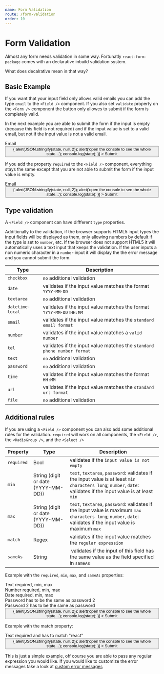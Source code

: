 ```yaml
---
name: Form Validation
route: /form-validation
order: 10
---
```



# Form Validation

Almost any form needs validation in some way. Fortunatly `react-form-package` comes with an declarative inbuild validation system.

What does decalrative mean in that way?

## Basic Example

If you want that your input field only allows valid emails you can add the type `email` to the `<Field />` component. If you also set `validate` property on the `<Form />` component the button only allowes to submit if the form is completely valid.

In the next example you are able to submit the form if the input is empty (because this field is not required) and if the input value is set to a valid email, but not if the input value is not a valid email.

<Playground>
  <Form
    validate
  >
    <div>
      Email
      <div>
        <Field type="email" id="email" />
      </div>
    </div>
    <div>
      <Button
        type="submit"
        id="submit"
        onClick={(state) => {
          alert(JSON.stringify(state, null, 2));
          alert('open the console to see the whole state...');
          console.log(state);
        }}
      >
        Submit
      </Button>
    </div>
  </Form>
</Playground>

If you add the property `required` to the `<Field />` component, everything stays the same except that you are not able to submit the form if the input value is empty.

<Playground>
  <Form
    validate
  >
    <div>
      Email
      <div>
        <Field type="email" id="email" required />
      </div>
    </div>
    <div>
      <Button
        type="submit"
        id="submit"
        onClick={(state) => {
          alert(JSON.stringify(state, null, 2));
          alert('open the console to see the whole state...');
          console.log(state);
        }}
      >
        Submit
      </Button>
    </div>
  </Form>
</Playground>

## Type validation

A `<Field />` component can have diffferent `type` properties.

Additionally to the validation, if the browser supports HTML5 input types the input fields will be displayed as them, only allowing numbers by default if the type is set to `number`, etc. If the browser does not support HTML5 it will automatically uses a text input that keeps the validation. If the user inputs a non numeric character in a `number` input it will display the the error message and you cannot submit the form.

Type| Description 
---|---
`checkbox` | `no` additional validation
`date` | validates if the input value matches the format `YYYY-MM-DD`
`textarea` | `no` additional validation
`datetime-local` | validates if the input value matches the format `YYYY-MM-DDTHH:MM`
`email` | validates if the input value matches the `standard email format`
`number` | validates if the input value matches a `valid number`
`tel` | validates if the input value matches the `standard phone number format`
`text` | `no` additional validation
`password` | `no` additional validation
`time` | validates if the input value matches the format `HH:MM`
`url` | validates if the input value matches the `standard url format`
`file` | `no` additional validation

## Additional rules

If you are using a `<Field />` component you can also add some additional rules for the validation.
`required` will work on all components, the `<Field />`, the `<RadioGroup />`, and the `<Select />`

Property | Type | Description 
---|---|---
`required` | Bool | validates if the `input value is not empty`
`min` | String (digit or date (YYYY-MM-DD)) | `text`, `textarea`, `password`: validates if the input value is at least `min characters long`; `number`, `date`: validates if the input value is at least `min`
`max` | String (digit or date (YYYY-MM-DD)) | `text`, `textarea`, `password`: validates if the input value is maximum `max characters long`; `number`, `date`: validates if the input value is maximum `max`
`match` | Regex | validates if the input value matches the `regular expression`
`sameAs` | String | validates if the input of this field has the same value as the field specified in `sameAs`

Example with the `required`, `min`, `max`, and `sameAs` properties:

<Playground>
  <Form
    validate
  >
    <div>
      Text required, min, max
      <div>
        <Field type="text" id="text" min="2" max="5" required />
      </div>
    </div>
    <div>
      Number required, min, max
      <div>
        <Field type="number" id="number" min="2" max="5" required />
      </div>
    </div>
    <div>
      Date required, min, max
      <div>
        <Field type="date" id="date" min="2018-12-12" max="2018-12-24" required />
      </div>
    </div>
    <div>
      Password has to be the same as password 2
      <div>
        <Field type="password" id="password" sameAs="password2" required />
      </div>
    </div>
    <div>
      Password 2 has to be the same as password
      <div>
        <Field type="password" id="password2" sameAs="password" required />
      </div>
    </div>
    <div>
      <Button
        type="submit"
        id="submit"
        onClick={(state) => {
          alert(JSON.stringify(state, null, 2));
          alert('open the console to see the whole state...');
          console.log(state);
        }}
      >
        Submit
      </Button>
    </div>
  </Form>
</Playground>

Example with the match property:

<Playground>
  <Form
    validate
  >
    <div>
      Text required and has to match "react"
      <div>
        <Field type="text" id="text" match={/react/} required />
      </div>
    </div>
    <div>
      <Button
        type="submit"
        id="submit"
        onClick={(state) => {
          alert(JSON.stringify(state, null, 2));
          alert('open the console to see the whole state...');
          console.log(state);
        }}
      >
        Submit
      </Button>
    </div>
  </Form>
</Playground>

This is just a simple example, off course you are able to pass any regular expression you would like. If you would like to customize the error messages take a look at [custom error messages](/custom-error-messages)
